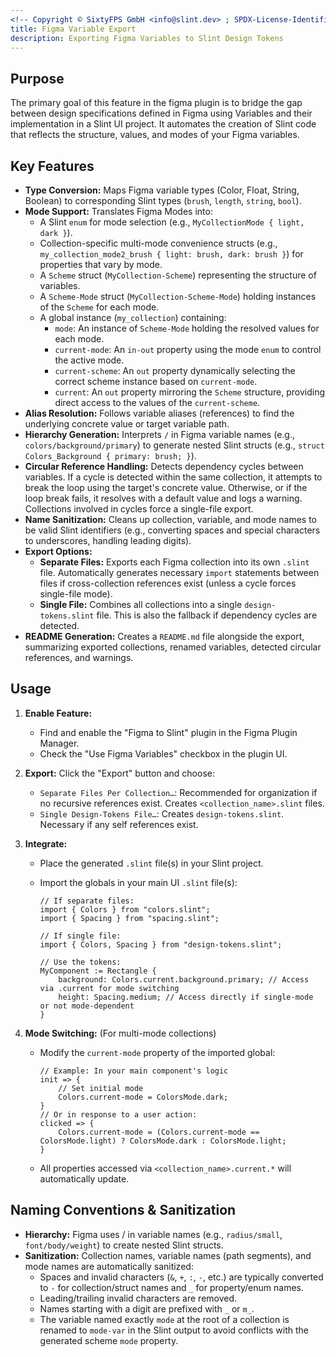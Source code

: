 ```yaml
---
<!-- Copyright © SixtyFPS GmbH <info@slint.dev> ; SPDX-License-Identifier: MIT -->
title: Figma Variable Export
description: Exporting Figma Variables to Slint Design Tokens
---
```



## Purpose

The primary goal of this feature in  the figma plugin is to bridge the gap between design specifications defined in Figma using Variables and their implementation in a Slint UI project. It automates the creation of Slint code that reflects the structure, values, and modes of your Figma variables.

## Key Features

-   **Type Conversion:** Maps Figma variable types (Color, Float, String, Boolean) to corresponding Slint types (`brush`, `length`, `string`, `bool`).
-   **Mode Support:** Translates Figma Modes into:
    -   A Slint `enum` for mode selection (e.g., `MyCollectionMode { light, dark }`).
    -   Collection-specific multi-mode convenience structs (e.g., `my_collection_mode2_brush { light: brush, dark: brush }`) for properties that vary by mode.
    -   A `Scheme` struct (`MyCollection-Scheme`) representing the structure of variables.
    -   A `Scheme-Mode` struct (`MyCollection-Scheme-Mode`) holding instances of the `Scheme` for each mode.
    -   A global instance (`my_collection`) containing:
        -   `mode`: An instance of `Scheme-Mode` holding the resolved values for each mode.
        -   `current-mode`: An `in-out` property using the mode `enum` to control the active mode.
        -   `current-scheme`: An `out` property dynamically selecting the correct scheme instance based on `current-mode`.
        -   `current`: An `out` property mirroring the `Scheme` structure, providing direct access to the values of the `current-scheme`.
-   **Alias Resolution:** Follows variable aliases (references) to find the underlying concrete value or target variable path.
-   **Hierarchy Generation:** Interprets `/` in Figma variable names (e.g., `colors/background/primary`) to generate nested Slint structs (e.g., `struct Colors_Background { primary: brush; }`).
-   **Circular Reference Handling:** Detects dependency cycles between variables. If a cycle is detected within the same collection, it attempts to break the loop using the target's concrete value. Otherwise, or if the loop break fails, it resolves with a default value and logs a warning. Collections involved in cycles force a single-file export.
-   **Name Sanitization:** Cleans up collection, variable, and mode names to be valid Slint identifiers (e.g., converting spaces and special characters to underscores, handling leading digits).
-   **Export Options:**
    -   **Separate Files:** Exports each Figma collection into its own `.slint` file. Automatically generates necessary `import` statements between files if cross-collection references exist (unless a cycle forces single-file mode).
    -   **Single File:** Combines all collections into a single `design-tokens.slint` file. This is also the fallback if dependency cycles are detected.
-   **README Generation:** Creates a `README.md` file alongside the export, summarizing exported collections, renamed variables, detected circular references, and warnings.

## Usage

1.  **Enable Feature:** 
    -   Find and enable the "Figma to Slint" plugin in the Figma Plugin Manager.
    -   Check the "Use Figma Variables" checkbox in the plugin UI.
2.  **Export:** Click the "Export" button and choose:
    -   `Separate Files Per Collection…`: Recommended for organization if no recursive references exist. Creates `<collection_name>.slint` files.
    -   `Single Design-Tokens File…`: Creates `design-tokens.slint`. Necessary if any self references exist.
3.  **Integrate:**
    -   Place the generated `.slint` file(s) in your Slint project.
    -   Import the globals in your main UI `.slint` file(s):

        ```slint
        // If separate files:
        import { Colors } from "colors.slint";
        import { Spacing } from "spacing.slint";

        // If single file:
        import { Colors, Spacing } from "design-tokens.slint";

        // Use the tokens:
        MyComponent := Rectangle {
            background: Colors.current.background.primary; // Access via .current for mode switching
            height: Spacing.medium; // Access directly if single-mode or not mode-dependent
        }
        ```

4.  **Mode Switching:** (For multi-mode collections)
    -   Modify the `current-mode` property of the imported global:

        ```slint
        // Example: In your main component's logic
        init => {
            // Set initial mode
            Colors.current-mode = ColorsMode.dark;
        }
        // Or in response to a user action:
        clicked => {
            Colors.current-mode = (Colors.current-mode == ColorsMode.light) ? ColorsMode.dark : ColorsMode.light;
        }
        ```

    -   All properties accessed via `<collection_name>.current.*` will automatically update.

## Naming Conventions & Sanitization

-   **Hierarchy:** Figma uses / in variable names (e.g., `radius/small`, `font/body/weight`) to create nested Slint structs.
-   **Sanitization:** Collection names, variable names (path segments), and mode names are automatically sanitized:
    -   Spaces and invalid characters (`&`, `+`, `:`, `-`, etc.) are typically converted to `-` for collection/struct names and `_` for property/enum names.
    -   Leading/trailing invalid characters are removed.
    -   Names starting with a digit are prefixed with `_` or `m_`.
    -   The variable named exactly `mode` at the root of a collection is renamed to `mode-var` in the Slint output to avoid conflicts with the generated scheme `mode` property.

